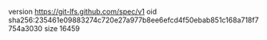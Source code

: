 version https://git-lfs.github.com/spec/v1
oid sha256:235461e09883274c720e27a977b8ee6efcd4f50ebab851c168a718f7754a3030
size 16459
